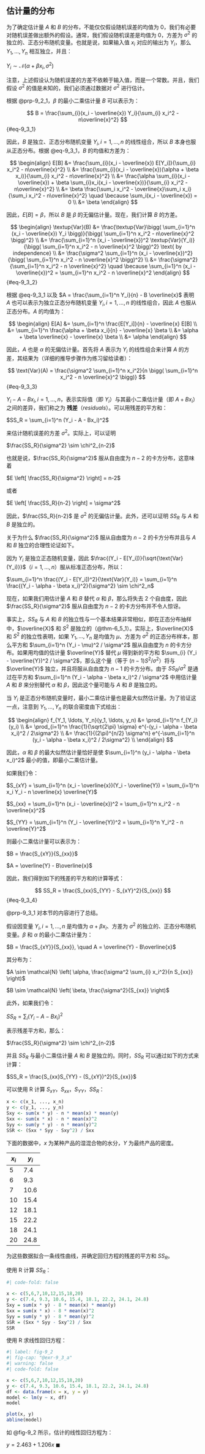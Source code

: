 ## 估计量的分布 {#sec-9_3}
为了确定估计量 $A$ 和 $B$ 的分布，不能仅仅假设随机误差的均值为 0，我们有必要对随机误差做出额外的假设。通常，我们假设随机误差是均值为 0，方差为 $\sigma^2$ 的独立的、正态分布随机变量。也就是说，如果输入值 $x_i$ 对应的输出为 $Y_i$，那么 $Y_1, \ldots, Y_n$ 相互独立，并且：

$Y_i \sim \mathcal{N}(\alpha + \beta x_i, \sigma^2)$

注意，上述假设认为随机误差的方差不依赖于输入值，而是一个常数。并且，我们假设 $\sigma^2$ 的值是未知的，我们必须通过数据对 $\sigma^2$ 进行估计。

根据 @prp-9_2_1，$\beta$ 的最小二乘估计量 $B$ 可以表示为：

$$
B = \frac{\sum_{i}(x_i - \overline{x}) Y_i}{\sum_{i} x_i^2 - n\overline{x}^2}
$$ {#eq-9_3_1}

因此，$B$ 是独立、正态分布随机变量 $Y_i, i = 1, \ldots, n$ 的线性组合，所以 $B$ 本身也服从正态分布。根据 @eq-9_3_1，$B$ 的均值和方差为：

$$
\begin{align}
E[B] &= \frac{\sum_{i}(x_i - \overline{x}) E[Y_i]}{\sum_{i} x_i^2 - n\overline{x}^2} \\
&= \frac{\sum_{i}(x_i - \overline{x})(\alpha + \beta x_i)}{\sum_{i} x_i^2 - n\overline{x}^2} \\
&= \frac{\alpha \sum_{i}(x_i - \overline{x}) + \beta \sum_{i}x_i(x_i - \overline{x})}{\sum_{i} x_i^2 - n\overline{x}^2} \\
&= \beta \frac{\sum_i x_i^2 - \overline{x}\sum_i x_i}{\sum_i x_i^2 - n\overline{x}^2} \quad \because \sum_i(x_i - \overline{x}) = 0 \\
&= \beta
\end{align}
$$

因此，$E[B] = \beta$，所以 $B$ 是 $\beta$ 的无偏估计量。现在，我们计算 $B$ 的方差。

$$
\begin{align}
\textup{Var}(B) &= \frac{\textup{Var}\bigg( \sum_{i=1}^n (x_i - \overline{x}) Y_i \bigg)}{\bigg( \sum_{i=1}^n x_i^2 - n\overline{x}^2 \bigg)^2} \\
&= \frac{\sum_{i=1}^n (x_i - \overline{x})^2 \textup{Var}(Y_i)}{\bigg( \sum_{i=1}^n x_i^2 - n \overline{x}^2 \bigg)^2} \text{ by independence} \\
&= \frac{\sigma^2 \sum_{i=1}^n (x_i - \overline{x})^2}{\bigg( \sum_{i=1}^n x_i^2 - n \overline{x}^2 \bigg)^2} \\
&= \frac{\sigma^2}{\sum_{i=1}^n x_i^2 - n \overline{x}^2} \quad \because \sum_{i=1}^n (x_i - \overline{x})^2 = \sum_{i=1}^n x_i^2 - n \overline{x}^2
\end{align}
$$ {#eq-9_3_2}

根据 @eq-9_3_1 以及 $A = \frac{\sum_{i=1}^n Y_i}{n} - B \overline{x}$ 表明 $A$ 也可以表示为独立正态分布随机变量 $Y_i, i = 1, \ldots, n$ 的线性组合，因此 $A$ 也服从正态分布。$A$ 的均值为：

$$
\begin{align}
E[A] &= \sum_{i=1}^n \frac{E[Y_i]}{n} - \overline{x} E[B] \\
&= \sum_{i=1}^n \frac{\alpha + \beta x_i}{n} - \overline{x} \beta \\
&= \alpha + \beta \overline{x} - \overline{x} \beta \\
&= \alpha
\end{align}
$$ 

因此，$A$ 也是 $\alpha$ 的无偏估计量。首先将 $A$ 表示为 $Y_i$ 的线性组合来计算 $A$ 的方差，其结果为（详细的推导步骤作为练习留给读者）：

$$
\text{Var}(A) = \frac{\sigma^2 \sum_{i=1}^n x_i^2}{n \bigg( \sum_{i=1}^n x_i^2 - n \overline{x}^2 \bigg)}
$$ {#eq-9_3_3}

$Y_i - A - Bx_i, i = 1, \ldots, n$，表示实际值（即 $Y_i$）与其最小二乘估计量（即 $A + Bx_i$）之间的差异，我们称之为 **残差**（*residuals*）。可以用残差的平方和：

$SS_R = \sum_{i=1}^n (Y_i - A - Bx_i)^2$

来估计随机误差的方差 $\sigma^2$。实际上，可以证明

$\frac{SS_R}{\sigma^2} \sim \chi^2_{n-2}$

也就是说，$\frac{SS_R}{\sigma^2}$ 服从自由度为 $n-2$ 的卡方分布，这意味着

$E \left[ \frac{SS_R}{\sigma^2} \right] = n-2$

或者

$E \left[ \frac{SS_R}{n-2} \right] = \sigma^2$

因此，$\frac{SS_R}{n-2}$ 是 $\sigma^2$ 的无偏估计量。此外，还可以证明 $SS_R$ 与 $A$ 和 $B$ 是独立的。

::: {.callout-tip title="备注"}
关于为什么 $\frac{SS_R}{\sigma^2}$ 服从自由度为 $n-2$ 的卡方分布并且与 $A$ 和 $B$ 独立的合理性论证如下。

因为 $Y_i$ 是独立正态随机变量，因此 $\frac{(Y_i - E[Y_i])}{\sqrt{\text{Var}(Y_i)}}$（$i = 1, \ldots, n$）服从标准正态分布，所以：

$\sum_{i=1}^n \frac{(Y_i - E[Y_i])^2}{\text{Var}(Y_i)} = \sum_{i=1}^n \frac{(Y_i - \alpha - \beta x_i)^2}{\sigma^2} \sim \chi^2_n$

现在，如果我们用估计量 $A$ 和 $B$ 替代 $\alpha$ 和 $\beta$，那么将失去 2 个自由度，因此 $\frac{SS_R}{\sigma^2}$ 服从自由度为 $n-2$ 的卡方分布并不令人惊讶。

事实上，$SS_R$ 与 $A$ 和 $B$ 的独立性与一个基本结果非常相似，即在正态分布抽样中，$\overline{X}$ 和 $S^2$ 是独立的（@thm-6_5_1）。实际上，$\overline{X}$ 和 $S^2$ 的独立性表明，如果 $Y_1, \ldots, Y_n$ 是均值为 $\mu$、方差为 $\sigma^2$ 的正态分布样本，那么平方和 $\sum_{i=1}^n (Y_i - \mu)^2 / \sigma^2$ 服从自由度为 $n$ 的卡方分布。如果用均值的估计量 $\overline{Y}$ 替代 $\mu$ 得到新的平方和 $\sum_{i} (Y_i - \overline{Y})^2 / \sigma^2$，那么这个量（等于 $(n-1)S^2 / \sigma^2$）将与 $\overline{Y}$ 独立，并且将服从自由度为 $n-1$ 的卡方分布。由于 $SS_R / \sigma^2$ 是通过在平方和 $\sum_{i=1}^n (Y_i - \alpha - \beta x_i)^2 / \sigma^2$ 中用估计量 $A$ 和 $B$ 来分别替代 $\alpha$ 和 $\beta$，因此这个量可能与 $A$ 和 $B$ 是独立的。

当 $Y_i$ 是正态分布随机变量时，最小二乘估计量也是最大似然估计量。为了验证这一点，注意到 $Y_1, \ldots, Y_n$ 的联合密度由下式给出：

$$
\begin{align}
f_{Y_1, \ldots, Y_n}(y_1, \ldots, y_n) &= \prod_{i=1}^n f_{Y_i}(y_i) \\
&= \prod_{i=1}^n \frac{1}{\sqrt{2\pi} \sigma} e^{-(y_i - \alpha - \beta x_i)^2 / 2\sigma^2} \\
&= \frac{1}{(2\pi)^{n/2} \sigma^n} e^{-\sum_{i=1}^n (y_i - \alpha - \beta x_i)^2 / 2\sigma^2} \\
\end{align}
$$

因此，$\alpha$ 和 $\beta$ 的最大似然估计量恰好是使 $\sum_{i=1}^n (y_i - \alpha - \beta x_i)^2$ 最小的值，即最小二乘估计量。
:::

::: {.callout-tip title="符号说明"}
如果我们令：

$S_{xY} = \sum_{i=1}^n (x_i - \overline{x})(Y_i - \overline{Y}) = \sum_{i=1}^n x_i Y_i - n \overline{x} \overline{Y}$

$S_{xx} = \sum_{i=1}^n (x_i - \overline{x})^2 = \sum_{i=1}^n x_i^2 - n \overline{x}^2$

$S_{YY} = \sum_{i=1}^n (Y_i - \overline{Y})^2 = \sum_{i=1}^n Y_i^2 - n \overline{Y}^2$

则最小二乘估计量可以表示为：

$B = \frac{S_{xY}}{S_{xx}}$

$A = \overline{Y} - B\overline{x}$

因此，我们得到如下的残差的平方和的计算等式：

$$
SS_R = \frac{S_{xx}S_{YY} - S_{xY}^2}{S_{xx}}
$$ {#eq-9_3_4}
:::

@prp-9_3_1 对本节的内容进行了总结。

::: {#prp-9_3_1}
假设因变量 $Y_i, i = 1, \ldots, n$ 是均值为 $\alpha + \beta x_i$、方差为 $\sigma^2$ 的独立的、正态分布随机变量。$\beta$ 和 $\alpha$ 的最小二乘估计量为：

$B = \frac{S_{xY}}{S_{xx}}, \quad A = \overline{Y} - B\overline{x}$

其分布为：

$A \sim \mathcal{N} \left( \alpha, \frac{\sigma^2 \sum_{i} x_i^2}{n S_{xx}} \right)$

$B \sim \mathcal{N} \left( \beta, \frac{\sigma^2}{S_{xx}} \right)$

此外，如果我们令：

$SS_R = \sum_{i} (Y_i - A - Bx_i)^2$

表示残差平方和，那么：

$\frac{SS_R}{\sigma^2} \sim \chi^2_{n-2}$

并且 $SS_R$ 与最小二乘估计量 $A$ 和 $B$ 是独立的。同时，$SS_R$ 可以通过如下的方式来计算：

$SS_R = \frac{S_{xx}S_{YY} - (S_{xY})^2}{S_{xx}}$
:::

可以使用 R 计算 $S_{xY}$，$S_{xx}$，$S_{YY}$，$SS_R$：

```.r
x <- c(x_1, ..., x_n)
y <- c(y_1, ..., y_n)
Sxy <- sum(x * y) - n * mean(x) * mean(y)
Sxx <- sum(x * x) - n * mean(x)^2
Syy <- sum(y * y) - n * mean(y)^2
SSR <- (Sxx * Syy - Sxy^2) / Sxx
```

::: {#exr-9_3_a}
下面的数据中，$x$ 为某种产品的湿混合物的水分，$Y$ 为最终产品的密度。

| $x_i$ | $y_i$ |
| --- | --- |
| 5 | 7.4 |
| 6 | 9.3 |
| 7 | 10.6 |
| 10 | 15.4 |
| 12 | 18.1 |
| 15 | 22.2 |
| 18 | 24.1 |
| 20 | 24.8 |

为这些数据拟合一条线性曲线，并确定回归方程的残差的平方和 $SS_R$。
:::

::: {#sol-q_3_a}
使用 R 计算 $SS_R$：

```r
#| code-fold: false

x <- c(5,6,7,10,12,15,18,20)
y <- c(7.4, 9.3, 10.6, 15.4, 18.1, 22.2, 24.1, 24.8)
Sxy = sum(x * y) - 8 * mean(x) * mean(y)
Sxx = sum(x * x) - 8 * mean(x)^2
Syy = sum(y * y) - 8 * mean(y)^2
SSR = (Sxx * Syy - Sxy^2) / Sxx
SSR
```

使用 R 求线性回归方程：

```r
#| label: fig-9_2
#| fig-cap: "@exr-9_3_a"
#| warning: false
#| code-fold: false

x <- c(5,6,7,10,12,15,18,20)
y <- c(7.4, 9.3, 10.6, 15.4, 18.1, 22.2, 24.1, 24.8)
df <- data.frame(x = x, y = y)
model <- lm(y ~ x, df)
model

plot(x, y)
abline(model)
```

如 @fig-9_2 所示，估计的线性回归方程为：

$y = 2.463 + 1.206x$ $\blacksquare$
:::